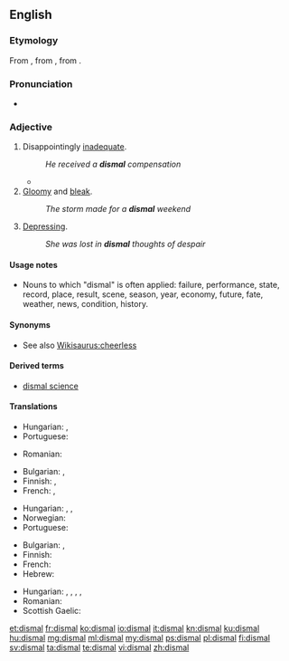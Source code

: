 ==English==

===Etymology===
From {{etyl|xno|en}} {{term|dismal|lang=fro}}, from {{etyl|fro|en}} {{term|(li) dis mals||(the) bad days|lang=fro}}, from {{etyl|ML.|en}} {{term/t|la|diēs||day}} {{term|mālī||bad|lang=la}}.

===Pronunciation===
* {{IPA|[ˈdɪzməɫ]}}

===Adjective===
{{en-adj}}

# Disappointingly [[inadequate]].
#: ''He received a '''dismal''' compensation''
#* {{quote-news
|year=2012
|date=April 22
|author=Sam Sheringham
|title=Liverpool 0-1 West Brom
|work=BBC Sport
|url=http://www.bbc.co.uk/sport/0/football/17718147
|page=
|passage=Liverpool's efforts thereafter had an air of desperation as their '''dismal''' 2012 league form continued.}}
# [[gloomy|Gloomy]] and [[bleak]].
#: ''The storm made for a '''dismal''' weekend''
# [[depressing|Depressing]].
#: ''She was lost in '''dismal''' thoughts of despair''

====Usage notes====
* Nouns to which "dismal" is often applied: failure, performance, state, record, place, result, scene, season, year, economy, future, fate, weather, news, condition, history.

====Synonyms====
* See also [[Wikisaurus:cheerless]]

====Derived terms====
* [[dismal science]]

====Translations====
{{trans-top|disappointingly inadequate}}
* Hungarian: {{t+|hu|elszomorító}}, {{t+|hu|sikertelen}}
* Portuguese: {{t+|pt|inadequado|m}}
{{trans-mid}}
* Romanian: {{t-|ro|dezamagitor de inadecvat}}
{{trans-bottom}}

{{trans-top|gloomy and bleak}}
* Bulgarian: {{t+|bg|мрачен}},  {{t+|bg|неприветлив}}
* Finnish: {{t+|fi|synkkä}}, {{t+|fi|surullinen}}
* French: {{t+|fr|morne|m|f}},  {{t+|fr|lugubre|m|f}}
{{trans-mid}}
* Hungarian: {{t+|hu|szomorú}}, {{t+|hu|sötét}}, {{t+|hu|bús}}
* Norwegian: {{t-|no|stusslig}}
* Portuguese: {{t+|pt|sombrio}}
{{trans-bottom}}

{{trans-top|depressing}}
* Bulgarian: {{t+|bg|тъжен}},  {{t+|bg|унил}}
* Finnish: {{t+|fi|surullinen}}
* French: {{t+|fr|déprimant}}
* Hebrew: {{t-|he|מדכא|m|tr=Medakke|sc=Hebr}}
{{trans-mid}}
* Hungarian: {{t+|hu|szomorú}}, {{t+|hu|lehangoló}}, {{t+|hu|gyászos}}, {{t+|hu|komor}}, {{t+|hu|vigasztalan}}
* Romanian: {{t-|ro|deprimant}}
* Scottish Gaelic: {{t-|gd|brònach}}
{{trans-bottom}}

[[et:dismal]]
[[fr:dismal]]
[[ko:dismal]]
[[io:dismal]]
[[it:dismal]]
[[kn:dismal]]
[[ku:dismal]]
[[hu:dismal]]
[[mg:dismal]]
[[ml:dismal]]
[[my:dismal]]
[[ps:dismal]]
[[pl:dismal]]
[[fi:dismal]]
[[sv:dismal]]
[[ta:dismal]]
[[te:dismal]]
[[vi:dismal]]
[[zh:dismal]]